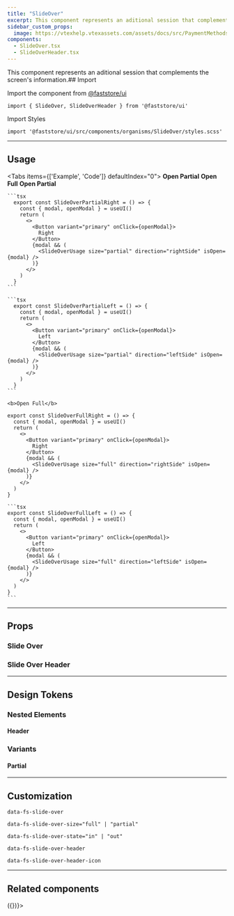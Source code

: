 ```yaml
---
title: "SlideOver"
excerpt: This component represents an aditional session that complements the screen's information.
sidebar_custom_props:
  image: https://vtexhelp.vtexassets.com/assets/docs/src/PaymentMethods___b0f344b254360daa53406cd631887adf.png
components:
  - SlideOver.tsx
  - SlideOverHeader.tsx
---
```


This component represents an aditional session that complements the screen's information.## Import

Import the component from [@faststore/ui](/docs/guides/faststore/components-index)

```tsx
import { SlideOver, SlideOverHeader } from '@faststore/ui'
```

Import Styles

```tsx
import '@faststore/ui/src/components/organisms/SlideOver/styles.scss'
```

---

## Usage

<Tabs items={['Example', 'Code']} defaultIndex="0">
  <Tab>
    <OverviewSection direction="column">
      <b>Open Partial</b>
      <UIProvider>
        <SlideOverPartialRight />
      </UIProvider>
      <UIProvider>
        <SlideOverPartialLeft />
      </UIProvider>
    </OverviewSection>
     <OverviewSection direction="column">
      <b>Open Full</b>
      <UIProvider>
        <SlideOverFullRight />
      </UIProvider>
      <UIProvider>
        <SlideOverFullLeft />
      </UIProvider>
    </OverviewSection>
  </Tab>
  <Tab>
    <b>Open Partial</b>

    ```tsx
      export const SlideOverPartialRight = () => {
        const { modal, openModal } = useUI()
        return (
          <>
            <Button variant="primary" onClick={openModal}>
              Right
            </Button>
            {modal && (
              <SlideOverUsage size="partial" direction="rightSide" isOpen={modal} />
            )}
          </>
        )
      }
    ```

    ```tsx
      export const SlideOverPartialLeft = () => {
        const { modal, openModal } = useUI()
        return (
          <>
            <Button variant="primary" onClick={openModal}>
              Left
            </Button>
            {modal && (
              <SlideOverUsage size="partial" direction="leftSide" isOpen={modal} />
            )}
          </>
        )
      }
    ```

    <b>Open Full</b>
  
  ```tsx
  export const SlideOverFullRight = () => {
    const { modal, openModal } = useUI()
    return (
      <>
        <Button variant="primary" onClick={openModal}>
          Right
        </Button>
        {modal && (
          <SlideOverUsage size="full" direction="rightSide" isOpen={modal} />
        )}
      </>
    )
  }
  ```

    ```tsx
    export const SlideOverFullLeft = () => {
      const { modal, openModal } = useUI()
      return (
        <>
          <Button variant="primary" onClick={openModal}>
            Left
          </Button>
          {modal && (
            <SlideOverUsage size="full" direction="leftSide" isOpen={modal} />
          )}
        </>
      )
    }
    ```

  </Tab>
</Tabs>

---

## Props

### Slide Over

<ComponentPropsSection component="SlideOver" />

### Slide Over Header

<ComponentPropsSection component="SlideOverHeader" />

---

## Design Tokens

<TokenTable>
  <TokenRow
    token="--fs-slide-over-bkg-color"
    value="var(--fs-color-body-bkg)"
    isColor
  />
  <TokenRow
    token="--fs-slide-over-transition-timing"
    value="var(--fs-transition-timing)"
  />
</TokenTable>

### Nested Elements

#### Header

<TokenTable>
  <TokenRow
    token="--fs-slide-over-header-padding"
    value="var(--fs-spacing-2) var(--fs-spacing-3) var(--fs-spacing-2)"
  />
  <TokenRow
    token="--fs-slide-over-header-bkg-color"
    value="var(--fs-color-neutral-0)"
    isColor
  />
</TokenTable>

### Variants

#### Partial

<TokenTable>
  <TokenRow
    token="--fs-slide-over-partial-gap"
    value="calc(2 * var(--fs-grid-padding))"
  />
  <TokenRow
    token="--fs-slide-over-partial-width-mobile"
    value="calc(100vw - var(--fs-slide-over-partial-gap))"
  />
  <TokenDivider />
  <TokenRow
    token="--fs-slide-over-partial-width-notebook"
    value="calc(100% / 3)"
  />
  <TokenRow
    token="--fs-slide-over-partial-max-width-notebook"
    value="calc(var(--fs-grid-breakpoint-notebook) / 3)"
  />
</TokenTable>

---

## Customization

`data-fs-slide-over`

`data-fs-slide-over-size="full" | "partial"`

`data-fs-slide-over-state="in" | "out"`

`data-fs-slide-over-header`

`data-fs-slide-over-header-icon`

---

## Related components

<SectionList grid="row">
  <SectionItem
    title="Cart Sidebar"
    description="The CartSidebar displays the summary of items added to the cart along with detailed information, and checkout option."
    actionPath="/docs/guides/faststore/organisms-cart-sidebar"
  >
    <UIProvider>
      <CartSidebarUsage />
    </UIProvider>
  </SectionItem>
  <SectionItem
    title="Filter Slider"
    description="The mobile Filter view that is rendered inside a SlideOver component."
    actionPath="/docs/guides/faststore/organisms-filter-slider"
  >
    <UIProvider>
      <SearchProvider onChange={() => ({})}>
        <FilterUsage onlyMobile={true} />
      </SearchProvider>
    </UIProvider>
  </SectionItem>
</SectionList>
